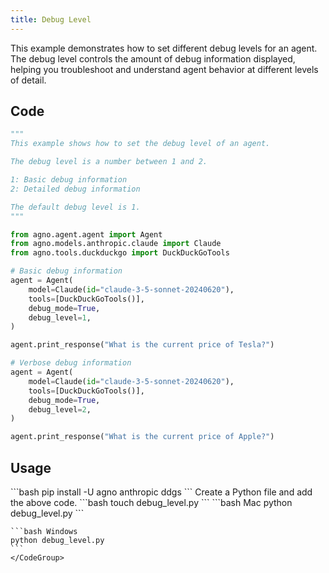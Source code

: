 ```yaml
---
title: Debug Level
---
```


This example demonstrates how to set different debug levels for an agent. The debug level controls the amount of debug information displayed, helping you troubleshoot and understand agent behavior at different levels of detail.

## Code

```python cookbook/agents/other/debug_level.py
"""
This example shows how to set the debug level of an agent.

The debug level is a number between 1 and 2.

1: Basic debug information
2: Detailed debug information

The default debug level is 1.
"""

from agno.agent.agent import Agent
from agno.models.anthropic.claude import Claude
from agno.tools.duckduckgo import DuckDuckGoTools

# Basic debug information
agent = Agent(
    model=Claude(id="claude-3-5-sonnet-20240620"),
    tools=[DuckDuckGoTools()],
    debug_mode=True,
    debug_level=1,
)

agent.print_response("What is the current price of Tesla?")

# Verbose debug information
agent = Agent(
    model=Claude(id="claude-3-5-sonnet-20240620"),
    tools=[DuckDuckGoTools()],
    debug_mode=True,
    debug_level=2,
)

agent.print_response("What is the current price of Apple?")
```

## Usage

<Steps>
  <Snippet file="create-venv-step.mdx" />

  <Step title="Install libraries">
    ```bash
    pip install -U agno anthropic ddgs
    ```
  </Step>
  <Snippet file="export-openai-api.mdx" />

  <Step title="Create a Python file">
    Create a Python file and add the above code.
    ```bash
    touch debug_level.py
    ```
  </Step>

  <Step title="Run Agent">
    <CodeGroup>
    ```bash Mac
    python debug_level.py
    ```
    
    ```bash Windows  
    python debug_level.py
    ```
    </CodeGroup>
  </Step>

  <Snippet file="find-all-cookbooks.mdx" />
</Steps>